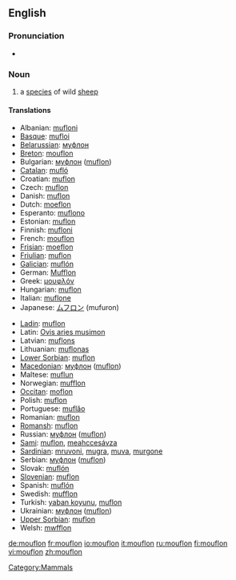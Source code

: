 ==English==

===Pronunciation===
*{{IPA|/'mʊflɔn/}}

===Noun===
{{wikipedia}}
{{en-noun}}

# a [[species]] of wild [[sheep]]

====Translations====
{{trans-top|sheep}}
*Albanian: [[mufloni]]
*[[Basque]]: [[mufloi]]
*[[Belarussian]]: [[муфлон]]
*[[Breton]]: [[mouflon]]
*Bulgarian: [[муфлон]] ([[muflon]])
*[[Catalan]]: [[mufló]]
*Croatian: [[muflon]]
*Czech: [[muflon]]
*Danish: [[muflon]]
*Dutch: [[moeflon]] {{m}}
*Esperanto: [[muflono]]
*Estonian: [[muflon]]
*Finnish: [[mufloni]]
*French: [[mouflon]] {{m}}
*[[Frisian]]: [[moeflon]]
*[[Friulian]]: [[muflon]]
*[[Galician]]: [[muflón]]
*German: [[Mufflon]] {{m}}
*Greek: [[μουφλόν]] '' ''
*Hungarian: [[muflon]]
*Italian: [[muflone]] {{m}}
*Japanese: [[ムフロン]] (mufuron)
{{trans-mid}}
*[[Ladin]]: [[muflon]]
*Latin: [[Ovis aries musimon]] '' ''
*Latvian: [[muflons]]
*Lithuanian: [[muflonas]]
*[[Lower Sorbian]]: [[muflon]]
*[[Macedonian]]: [[муфлон]] ([[muflon]])
*Maltese: [[muflun]]
*Norwegian: [[mufflon]]
*[[Occitan]]: [[moflon]]
*Polish: [[muflon]] '' ''
*Portuguese: [[muflăo]]
*Romanian: [[muflon]]
*[[Romansh]]: [[muflon]]
*Russian: [[муфлон]] ([[muflon]]) '' ''
*[[Sami]]: [[muflon]], [[meahccesávza]]
*[[Sardinian]]: [[mruvoni]], [[mugra]], [[muva]], [[murgone]]
*Serbian: [[муфлон]] ([[muflon]])
*Slovak: [[muflón]]
*[[Slovenian]]: [[muflon]]
*Spanish: [[muflón]] {{m}}
*Swedish: [[mufflon]]
*Turkish: [[yaban koyunu]], [[muflon]]
*Ukrainian: [[муфлон]] ([[muflon]])
*[[Upper Sorbian]]: [[muflon]]
*Welsh: [[mwfflon]]
{{trans-bottom}}

[[Category:Mammals]]

[[de:mouflon]]
[[fr:mouflon]]
[[io:mouflon]]
[[it:mouflon]]
[[ru:mouflon]]
[[fi:mouflon]]
[[vi:mouflon]]
[[zh:mouflon]]